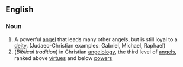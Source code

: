 ==English==

===Noun===

#A powerful [[angel]] that leads many other angels, but is still loyal to a [[deity]].  (Judaeo-Christian examples: Gabriel, Michael, Raphael)
# (''Biblical tradition'')  in Christian [[angelology]], the third level of [[angel]]s, ranked above [[virtue]]s and below [[power]]s